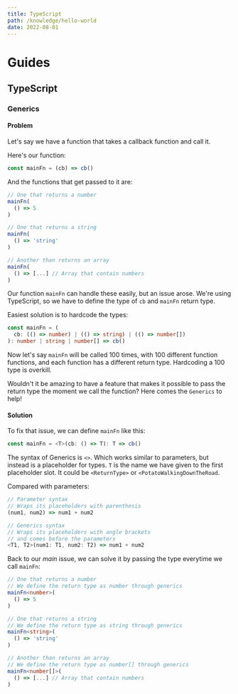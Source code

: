 ```yaml
---
title: TypeScript
path: /knowledge/hello-world
date: 2022-08-01
---
```



<Layout title={props.pageContext.frontmatter.title}>
<MarkdownWrapper>

# Guides

## TypeScript

### Generics

#### Problem

Let's say we have a function that takes a callback function and call it.

Here's our function:

```ts
const mainFn = (cb) => cb()
```

And the functions that get passed to it are:

```ts
// One that returns a number
mainFn(
  () => 5
)

// One that returns a string
mainFn(
  () => 'string'
)

// Another than returns an array
mainFn(
  () => [...] // Array that contain numbers
)
```

Our function `mainFn` can handle these easily, but an issue arose. We're using TypeScript, so we have to define the type of `cb` and `mainFn` return type.

Easiest solution is to hardcode the types:

```ts
const mainFn = (
  cb: (() => number) | (() => string) | (() => number[])
): number | string | number[] => cb()
```

Now let's say `mainFn` will be called 100 times, with 100 different function functions, and each function has a different return type. Hardcoding a 100 type is overkill.

Wouldn't it be amazing to have a feature that makes it possible to pass the return type the moment we call the function? Here comes the `Generics` to help!

#### Solution

To fix that issue, we can define `mainFn` like this:

```ts
const mainFn = <T>(cb: () => T): T => cb()
```

The syntax of Generics is `<>`. Which works similar to parameters, but instead is a placeholder for types. `T` is the name we have given to the first placeholder slot. It could be `<ReturnType>` or `<PotatoWalkingDownTheRoad`.

Compared with parameters:

```ts
// Parameter syntax
// Wraps its placeholders with parenthesis
(num1, num2) => num1 + num2

// Generics syntax
// Wraps its placeholders with angle brackets
// and comes before the parameters
<T1, T2>(num1: T1, num2: T2) => num1 + num2
```

Back to our _main_ issue, we can solve it by passing the type everytime we call `mainFn`:

```ts
// One that returns a number
// We define the return type as number through generics
mainFn<number>(
  () => 5
)

// One that returns a string
// We define the return type as string through generics
mainFn<string>(
  () => 'string'
)

// Another than returns an array
// We define the return type as number[] through generics
mainFn<number[]>(
  () => [...] // Array that contain numbers
)
```

</MarkdownWrapper>
</Layout>
